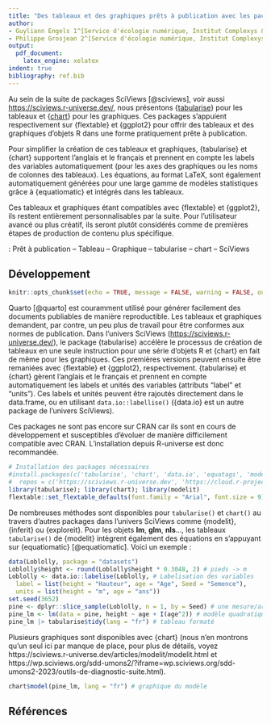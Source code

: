 ```yaml
---
title: "Des tableaux et des graphiques prêts à publication avec les packages R {tabularise} et {chart} de la suite SciViews"
author:
- Guyliann Engels 1^[Service d'écologie numérique, Institut Complexys & Infortech, Université de Mons, Belgique, guyliann.engels@umons.ac.be]
- Philippe Grosjean 2^[Service d'écologie numérique, Institut Complexys & Infortech, Université de Mons, Belgique, philippe.grosjean@umons.ac.be]
output: 
  pdf_document: 
    latex_engine: xelatex
indent: true
bibliography: ref.bib
---
```


```{=tex}
\begin{center}
\textbf{Résumé (max 300 mots)}
\end{center}
```
Au sein de la suite de packages SciViews [@sciviews], voir aussi <https://sciviews.r-universe.dev/>, nous présentons {[tabularise](https://www.sciviews.org/tabularise/)} pour les tableaux et {[chart](https://www.sciviews.org/chart/)} pour les graphiques. Ces packages s’appuient respectivement sur {flextable} et {ggplot2} pour offrir des tableaux et des graphiques d'objets R dans une forme pratiquement prête à publication.

Pour simplifier la création de ces tableaux et graphiques, {tabularise} et {chart} supportent l'anglais et le français et prennent en compte les labels des variables automatiquement (pour les axes des graphiques ou les noms de colonnes des tableaux). Les équations, au format LaTeX, sont également automatiquement générées pour une large gamme de modèles statistiques grâce à {equatiomatic} et intégrés dans les tableaux.

Ces tableaux et graphiques étant compatibles avec {flextable} et {ggplot2}, ils restent entièrement personnalisables par la suite. Pour l'utilisateur avancé ou plus créatif, ils seront plutôt considérés comme de premières étapes de production de contenu plus spécifique.

\noindent \textbf{Mots-clefs} : Prêt à publication -- Tableau -- Graphique -- tabularise -- chart -- SciViews

## Développement

```r
knitr::opts_chunk$set(echo = TRUE, message = FALSE, warning = FALSE, out.width = "60%", fig.align = "center")
```

Quarto [@quarto] est couramment utilisé pour générer facilement des documents publiables de manière reproductible. Les tableaux et graphiques demandent, par contre, un peu plus de travail pour être conformes aux normes de publication. Dans l'univers SciViews (<https://sciviews.r-universe.dev/>), le package {tabularise} accélère le processus de création de tableaux en une seule instruction pour une série d'objets R et {chart} en fait de même pour les graphiques. Ces premières versions peuvent ensuite être remaniées avec {flextable} et {ggplot2}, respectivement. {tabularise} et {chart} gèrent l’anglais et le français et prennent en compte automatiquement les labels et unités des variables (attributs "label" et "units"). Ces labels et unités peuvent être rajoutés directement dans le data.frame, ou en utilisant `data.io::labellise()` ({data.io} est un autre package de l'univers SciViews).

Ces packages ne sont pas encore sur CRAN car ils sont en cours de développement et susceptibles d'évoluer de manière difficilement compatible avec CRAN. L'installation depuis R-universe est donc recommandée.

```r
# Installation des packages nécessaires
#install.packages(c('tabularise', 'chart', 'data.io', 'equatags', 'modelit'),
#  repos = c('https://sciviews.r-universe.dev', 'https://cloud.r-project.org'))
library(tabularise); library(chart); library(modelit)
flextable::set_flextable_defaults(font.family = "Arial", font.size = 9)
```

De nombreuses méthodes sont disponibles pour `tabularise()` et `chart()` au travers d'autres packages dans l'univers SciViews comme {modelit}, {inferit} ou {exploreit}. Pour les objets **lm**, **glm**, **nls**..., les tableaux `tabularise()` de {modelit} intègrent également des équations en s'appuyant sur {equatiomatic} [@equatiomatic]. Voici un exemple :

```r
data(Loblolly, package = "datasets")
Loblolly$height <- round(Loblolly$height * 0.3048, 2) # pieds -> m
Loblolly <- data.io::labelise(Loblolly, # Labelisation des variables
  label = list(height = "Hauteur", age = "Age", Seed = "Semence"),
  units = list(height = "m", age = "ans"))
set.seed(3652)
pine <- dplyr::slice_sample(Loblolly, n = 1, by = Seed) # une mesure/arbre
pine_lm <- lm(data = pine, height ~ age + I(age^2)) # modèle quadratique
pine_lm |> tabularise$tidy(lang = "fr") # tableau formaté
```

Plusieurs graphiques sont disponibles avec {chart} (nous n'en montrons qu'un seul ici par manque de place, pour plus de détails, voyez https://sciviews.r-universe.dev/articles/modelit/modelit.html et https://wp.sciviews.org/sdd-umons2/?iframe=wp.sciviews.org/sdd-umons2-2023/outils-de-diagnostic-suite.html).

```r
chart$model(pine_lm, lang = "fr") # graphique du modèle
```

## Références

